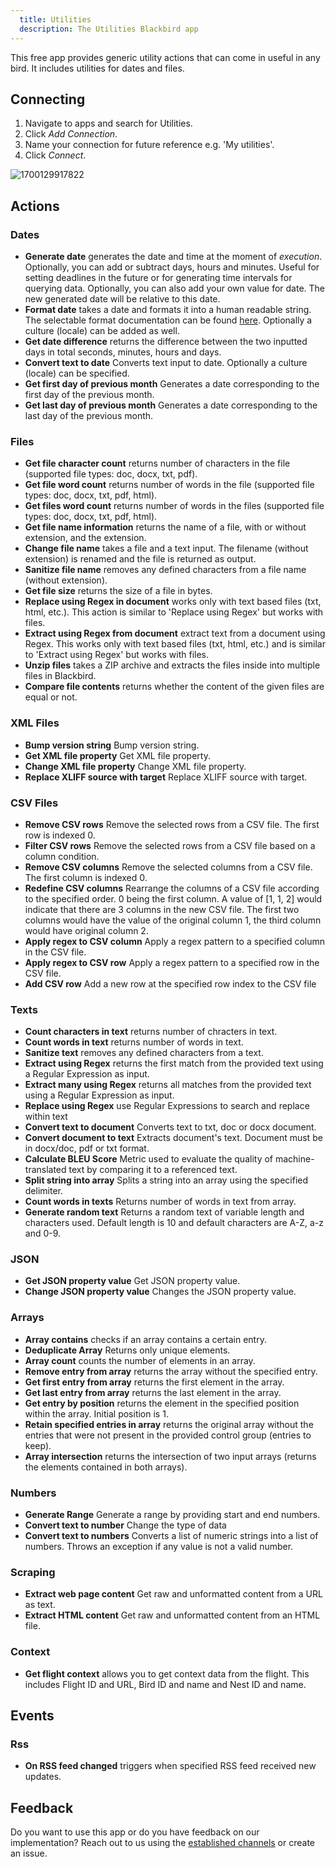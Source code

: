 ```yaml
---
  title: Utilities
  description: The Utilities Blackbird app
---
```


<LinkCard title="View on Github" target="_blank" href="https://github.com/bb-io/Utilities" icon="github" />

This free app provides generic utility actions that can come in useful in any bird. It includes utilities for dates and files.

## Connecting

1. Navigate to apps and search for Utilities. 
2. Click _Add Connection_.
3. Name your connection for future reference e.g. 'My utilities'.
4. Click _Connect_.

![1700129917822](https://raw.githubusercontent.com/bb-io/Utilities/main/image/README/1700129917822.png)

## Actions

### Dates

- **Generate date** generates the date and time at the moment of _execution_. Optionally, you can add or subtract days, hours and minutes. Useful for setting deadlines in the future or for generating time intervals for querying data. Optionally, you can also add your own value for date. The new generated date will be relative to this date.
- **Format date** takes a date and formats it into a human readable string. The selectable format documentation can be found [here](https://ss64.com/ps/syntax-dateformats.html). Optionally a culture (locale) can be added as well.
- **Get date difference** returns the difference between the two inputted days in total seconds, minutes, hours and days.
- **Convert text to date** Converts text input to date. Optionally a culture (locale) can be specified.
- **Get first day of previous month** Generates a date corresponding to the first day of the previous month.
- **Get last day of previous month** Generates a date corresponding to the last day of the previous month.

### Files

- **Get file character count** returns number of characters in the file (supported file types: doc, docx, txt, pdf).
- **Get file word count** returns number of words in the file (supported file types: doc, docx, txt, pdf, html).
- **Get files word count** returns number of words in the files (supported file types: doc, docx, txt, pdf, html).
- **Get file name information** returns the name of a file, with or without extension, and the extension.
- **Change file name** takes a file and a text input. The filename (without extension) is renamed and the file is returned as output.
- **Sanitize file name** removes any defined characters from a file name (without extension).
- **Get file size** returns the size of a file in bytes.
- **Replace using Regex in document** works only with text based files (txt, html, etc.). This action is similar to 'Replace using Regex' but works with files.
- **Extract using Regex from document** extract text from a document using Regex. This works only with text based files (txt, html, etc.) and is similar to 'Extract using Regex' but works with files.
- **Unzip files** takes a ZIP archive and extracts the files inside into multiple files in Blackbird.
- **Compare file contents** returns whether the content of the given files are equal or not.

### XML Files

- **Bump version string** Bump version string.
- **Get XML file property** Get XML file property.
- **Change XML file property** Change XML file property.
- **Replace XLIFF source with target** Replace XLIFF source with target.

### CSV Files

- **Remove CSV rows** Remove the selected rows from a CSV file. The first row is indexed 0.
- **Filter CSV rows** Remove the selected rows from a CSV file based on a column condition.
- **Remove CSV columns** Remove the selected columns from a CSV file. The first column is indexed 0.
- **Redefine CSV columns** Rearrange the columns of a CSV file according to the specified order. 0 being the first column. A value of [1, 1, 2] would indicate that there are 3 columns in the new CSV file. The first two columns would have the value of the original column 1, the third column would have original column 2.
- **Apply regex to CSV column** Apply a regex pattern to a specified column in the CSV file.
- **Apply regex to CSV row** Apply a regex pattern to a specified row in the CSV file.
- **Add CSV row** Add a new row at the specified row index to the CSV file

### Texts

- **Count characters in text** returns number of chracters in text.
- **Count words in text** returns number of words in text.
- **Sanitize text** removes any defined characters from a text.
- **Extract using Regex** returns the first match from the provided text using a Regular Expression as input.
- **Extract many using Regex** returns all matches from the provided text using a Regular Expression as input.
- **Replace using Regex** use Regular Expressions to search and replace within text
- **Convert text to document** Converts text to txt, doc or docx document.
- **Convert document to text** Extracts document's text. Document must be in docx/doc, pdf or txt format.
- **Calculate BLEU Score** Metric used to evaluate the quality of machine-translated text by comparing it to a referenced text.
- **Split string into array** Splits a string into an array using the specified delimiter.
- **Count words in texts** Returns number of words in text from array. 
- **Generate random text** Returns a random text of variable length and characters used. Default length is 10 and default characters are A-Z, a-z and 0-9.
  
### JSON

- **Get JSON property value** Get JSON property value.
- **Change JSON property value** Changes the JSON property value.


### Arrays

- **Array contains** checks if an array contains a certain entry.
- **Deduplicate Array** Returns only unique elements.
- **Array count** counts the number of elements in an array.
- **Remove entry from array** returns the array without the specified entry.
- **Get first entry from array** returns the first element in the array.
- **Get last entry from array** returns the last element in the array.
- **Get entry by position** returns the element in the specified position within the array. Initial position is 1.
- **Retain specified entries in array** returns the original array without the entries that were not present in the provided control group (entries to keep).
- **Array intersection** returns the intersection of two input arrays (returns the elements contained in both arrays).

### Numbers

- **Generate Range** Generate a range by providing start and end numbers.
- **Convert text to number** Change the type of data
- **Convert text to numbers** Converts a list of numeric strings into a list of numbers. Throws an exception if any value is not a valid number.

### Scraping

- **Extract web page content** Get raw and unformatted content from a URL as text.
- **Extract HTML content** Get raw and unformatted content from an HTML file.

### Context

- **Get flight context** allows you to get context data from the flight. This includes Flight ID and URL, Bird ID and name and Nest ID and name.

## Events

### Rss

- **On RSS feed changed** triggers when specified RSS feed received new updates.

## Feedback

Do you want to use this app or do you have feedback on our implementation? Reach out to us using the [established channels](https://www.blackbird.io/) or create an issue.

